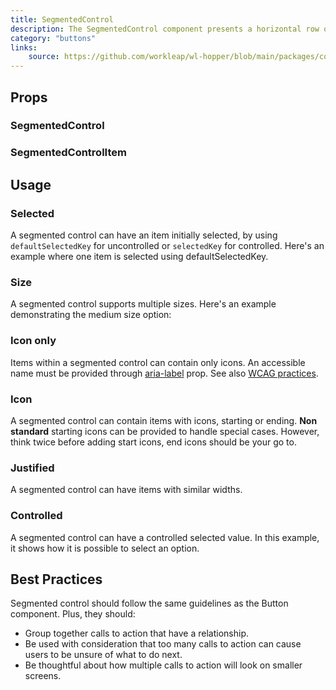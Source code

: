 ```yaml
---
title: SegmentedControl
description: The SegmentedControl component presents a horizontal row of options or actions that are contextually or conceptually related. It allows users to select a single option at a time.
category: "buttons"
links:
    source: https://github.com/workleap/wl-hopper/blob/main/packages/components/src/segmented-control/src/SegmentedControl.tsx
---
```


<Example src="segmented-control/docs/preview" isOpen />

## Props

### SegmentedControl

<PropTable component="SegmentedControl" />

### SegmentedControlItem

<PropTable component="SegmentedControlItem" />

## Usage

### Selected
A segmented control can have an item initially selected, by using `defaultSelectedKey` for uncontrolled or `selectedKey` for controlled.
Here's an example where one item is selected using defaultSelectedKey.

<Example src="segmented-control/docs/selected" />

### Size
A segmented control supports multiple sizes. Here's an example demonstrating the medium size option:

<Example src="segmented-control/docs/size" />

### Icon only
Items within a segmented control can contain only icons. An accessible name must be provided through [aria-label](https://developer.mozilla.org/en-US/docs/Web/Accessibility/ARIA/Attributes/aria-label) prop. See also [WCAG practices](https://www.w3.org/TR/WCAG20-TECHS/ARIA6.html).

<Example src="segmented-control/docs/iconOnly" />

### Icon
A segmented control can contain items with icons, starting or ending.
**Non standard** starting icons can be provided to handle special cases. However, think twice before adding start icons, end icons should be your go to.

<Example src="segmented-control/docs/icon" />

### Justified
A segmented control can have items with similar widths.

<Example src="segmented-control/docs/justified" />

### Controlled
A segmented control can have a controlled selected value. In this example, it shows how it is possible to select an option.

<Example src="segmented-control/docs/controlled" />

## Best Practices

Segmented control should follow the same guidelines as the Button component. Plus, they should:

- Group together calls to action that have a relationship.
- Be used with consideration that too many calls to action can cause users to be unsure of what to do next.
- Be thoughtful about how multiple calls to action will look on smaller screens.
